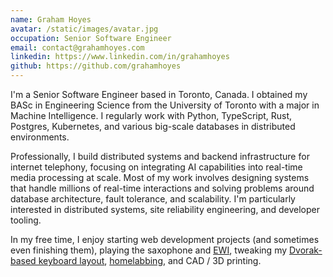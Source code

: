 ```yaml
---
name: Graham Hoyes
avatar: /static/images/avatar.jpg
occupation: Senior Software Engineer
email: contact@grahamhoyes.com
linkedin: https://www.linkedin.com/in/grahamhoyes
github: https://github.com/grahamhoyes
---
```


I'm a Senior Software Engineer based in Toronto, Canada. I obtained my BASc in Engineering Science from the University of Toronto with a major in Machine Intelligence. I regularly work with Python, TypeScript, Rust, Postgres, Kubernetes, and various big-scale databases in distributed environments.

Professionally, I build distributed systems and backend infrastructure for internet telephony, focusing on integrating AI capabilities into real-time media processing at scale. Most of my work involves designing systems that handle millions of real-time interactions and solving problems around database architecture, fault tolerance, and scalability. I'm particularly interested in distributed systems, site reliability engineering, and developer tooling.

In my free time, I enjoy starting web development projects (and sometimes even finishing them), playing the saxophone and [EWI](https://www.youtube.com/watch?v=HYie77YHkns), tweaking my [Dvorak-based keyboard layout](https://github.com/grahamhoyes/qmk_firmware/blob/grahamhoyes/zodiark/keyboards/aleblazer/zodiark/keymaps/grahamhoyes/keymap.c), [homelabbing](https://github.com/grahamhoyes/homelab), and CAD / 3D printing.
